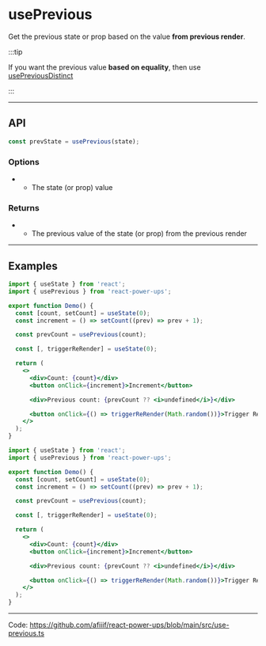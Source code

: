 


# usePrevious

Get the previous state or prop based on the value **from previous render**.

:::tip

If you want the previous value **based on equality**, then use [usePreviousDistinct](./use-previous-distinct)

:::

<hr className="custom-hr" />

## API

```js
const prevState = usePrevious(state);
```

### Options

- <Param name="state" type="any (T)" isRequired />

  - The state (or prop) value

### Returns

- <Param name="prevState" type="T (generic)" />

  - The previous value of the state (or prop) from the previous render

<hr className="custom-hr" />

## Examples

<BrowserWindow>
  <Demo />
</BrowserWindow>

<Tabs>
<TabItem value="JS" label="JS">

```jsx
import { useState } from 'react';
import { usePrevious } from 'react-power-ups';

export function Demo() {
  const [count, setCount] = useState(0);
  const increment = () => setCount((prev) => prev + 1);

  const prevCount = usePrevious(count);

  const [, triggerReRender] = useState(0);

  return (
    <>
      <div>Count: {count}</div>
      <button onClick={increment}>Increment</button>

      <div>Previous count: {prevCount ?? <i>undefined</i>}</div>

      <button onClick={() => triggerReRender(Math.random())}>Trigger Re-Render</button>
    </>
  );
}
```

</TabItem>
<TabItem value="TS" label="TS" default>

```jsx
import { useState } from 'react';
import { usePrevious } from 'react-power-ups';

export function Demo() {
  const [count, setCount] = useState(0);
  const increment = () => setCount((prev) => prev + 1);

  const prevCount = usePrevious(count);

  const [, triggerReRender] = useState(0);

  return (
    <>
      <div>Count: {count}</div>
      <button onClick={increment}>Increment</button>

      <div>Previous count: {prevCount ?? <i>undefined</i>}</div>

      <button onClick={() => triggerReRender(Math.random())}>Trigger Re-Render</button>
    </>
  );
}
```

</TabItem>
</Tabs>

<hr className="custom-hr" />

Code: https://github.com/afiiif/react-power-ups/blob/main/src/use-previous.ts
